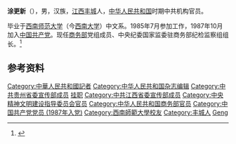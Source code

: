 '''涂更新'''（{{bd|1964年|6月|}}），男，汉族，[[江西|江西]][[丰城|丰城]]人，[[中华人民共和国|中华人民共和国]]时期中共机构官员。

毕业于[[西南师范大学|西南师范大学]]（今[[西南大学|西南大学]]）中文系。1985年7月参加工作，1987年10月加入[[中国共产党|中国共产党]]。现任[[中华人民共和国商务部|商务部]]党组成员、中央纪委国家监委驻商务部纪检监察组组长。<ref>{{Cite web|title=涂更新简历|url=http://tugengxin.mofcom.gov.cn/article/resume/202006/20200602978664.shtml|accessdate=2020-12-17|work=中华人民共和国商务部|archive-date=2021-11-17|archive-url=https://web.archive.org/web/20211117071541/http://tugengxin.mofcom.gov.cn/article/resume/202006/20200602978664.shtml|dead-url=no}}</ref>

== 参考资料 ==
{{reflist}}

{{中华人民共和国官员小作品}}

{{Authority control}}
{{DEFAULTSORT:Tu涂}}
[[Category:中華人民共和國記者|Category:中華人民共和國記者]]
[[Category:中华人民共和国杂志编辑|Category:中华人民共和国杂志编辑]]
[[Category:中共贵州省委宣传部成员|Category:中共贵州省委宣传部成员]]
[[Category:中華人民共和國貴州省地方政府官員|挂职]]
[[Category:中共江西省委宣传部成员|Category:中共江西省委宣传部成员]]
[[Category:中央精神文明建设指导委员会官员|Category:中央精神文明建设指导委员会官员]]
[[Category:中华人民共和国商务部官员|Category:中华人民共和国商务部官员]]
[[Category:中国共产党党员_(1987年入党)|Category:中国共产党党员 (1987年入党)]]
[[Category:西南師範大學校友|Category:西南師範大學校友]]
[[Category:丰城人|Category:丰城人]]
[[Category:涂姓|Geng]]